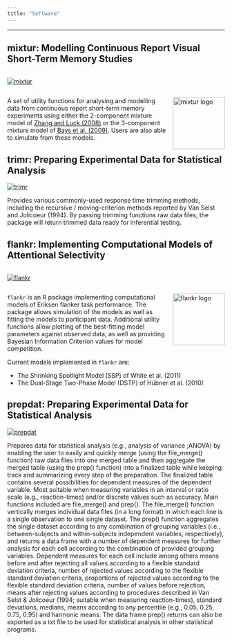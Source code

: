 ```yaml
---
title: "Software"
---
```


------------------------------------------------------------------------

## mixtur: Modelling Continuous Report Visual Short-Term Memory Studies

<div style="display:flex; align-items:center; justify-content:space-between;">
  <a href="https://cran.r-project.org/web/packages/mixtur/index.html"> 
    <img src="https://cranlogs.r-pkg.org/badges/grand-total/mixtur" alt="mixtur"/>
  </a>
</div>

<img src="images/mixtur_logo.png" alt="mixtur logo" style="float:right; margin-left:10px; width:120px;"/>

A set of utility functions for analysing and modelling data from continuous report short-term memory experiments using either the 2-component mixture model of [Zhang and Luck (2008)](https://doi.org/10.1038/nature06860) or the 3-component mixture model of [Bays et al. (2009)](https://doi.org/10.1167/9.10.7%3E). Users are also able to simulate from these models.

## trimr: Preparing Experimental Data for Statistical Analysis

<a href="https://cran.r-project.org/web/packages/trimr/index.html"> <img src="https://cranlogs.r-pkg.org/badges/grand-total/trimr" alt="trimr"/> </a>

Provides various commonly-used response time trimming methods, including the recursive / moving-criterion methods reported by Van Selst and Jolicoeur (1994). By passing trimming functions raw data files, the package will return trimmed data ready for inferential testing.

## flankr: Implementing Computational Models of Attentional Selectivity

<div style="display:flex; align-items:center; justify-content:space-between;">
  <a href="https://cran.r-project.org/web/packages/flankr/index.html"> 
    <img src="https://cranlogs.r-pkg.org/badges/grand-total/flankr" alt="flankr"/>
  </a>
</div>

<img src="images/flankr_logo.png" alt="flankr logo" style="float:right; margin-left:10px; width:120px;"/>

$\texttt{flankr}$ is an R package implementing computational models of
Eriksen flanker task performance. The package allows simulation of the
models as well as fitting the models to participant data. Additional
utility functions allow plotting of the best-fitting model parameters
against observed data, as well as providing Bayesian Information
Criterion values for model competition.

Current models implemented in $\texttt{flankr}$ are:

- The Shrinking Spotlight Model (SSP) of White et al. (2011)
- The Dual-Stage Two-Phase Model (DSTP) of Hübner et al. (2010)



## prepdat: Preparing Experimental Data for Statistical Analysis

<a href="https://cran.r-project.org/web/packages/prepdat/index.html"> <img src="https://cranlogs.r-pkg.org/badges/grand-total/prepdat" alt="prepdat"/> </a>

Prepares data for statistical analysis (e.g., analysis of variance ;ANOVA) by enabling the user to easily and quickly merge (using the file_merge() function) raw data files into one merged table and then aggregate the merged table (using the prep() function) into a finalized table while keeping track and summarizing every step of the preparation. The finalized table contains several possibilities for dependent measures of the dependent variable. Most suitable when measuring variables in an interval or ratio scale (e.g., reaction-times) and/or discrete values such as accuracy. Main functions included are file_merge() and prep(). The file_merge() function vertically merges individual data files (in a long format) in which each line is a single observation to one single dataset. The prep() function aggregates the single dataset according to any combination of grouping variables (i.e., between-subjects and within-subjects independent variables, respectively), and returns a data frame with a number of dependent measures for further analysis for each cell according to the combination of provided grouping variables. Dependent measures for each cell include among others means before and after rejecting all values according to a flexible standard deviation criteria, number of rejected values according to the flexible standard deviation criteria, proportions of rejected values according to the flexible standard deviation criteria, number of values before rejection, means after rejecting values according to procedures described in Van Selst & Jolicoeur (1994; suitable when measuring reaction-times), standard deviations, medians, means according to any percentile (e.g., 0.05, 0.25, 0.75, 0.95) and harmonic means. The data frame prep() returns can also be exported as a txt file to be used for statistical analysis in other statistical programs.

